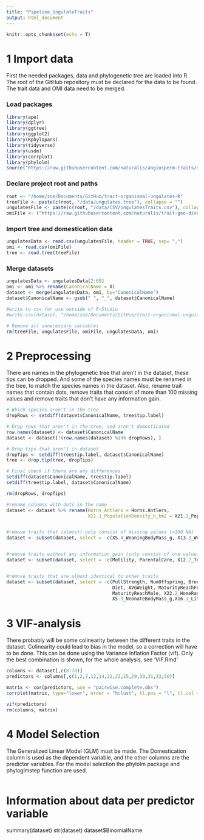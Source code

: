 ```yaml
---
title: "Pipeline_UngulateTraits"
output: html_document
---
```


```r
knitr::opts_chunk$set(echo = T)
```

# 1 Import data

First the needed packages, data and phylogenetic tree are loaded into R. The root of the
GitHub repository must be declared for the data to be found. The trait data and OMI data 
need to be merged.

### Load packages
```r
library(ape)
library(dplyr)
library(ggtree)
library(ggplot2)
library(Rphylopars)
library(tidyverse)
library(usdm)
library(corrplot)
library(phylolm)
source("https://raw.githubusercontent.com/naturalis/angiosperm-traits/master/phyloglmstep.R")
```

### Declare project root and paths
```r
root <- "/home/zoe/Documents/GitHub/trait-organismal-ungulates-R"
treeFile <- paste(c(root, "/data/ungulates.tree"), collapse = "")
ungulatesFile <- paste(c(root, "/data/CSV/ungulatesTraits.csv"), collapse = "")
omiFile <- ("https://raw.githubusercontent.com/naturalis/trait-geo-diverse-ungulates/master/results/OMI/niche_traits.csv")
```

### Import tree and domestication data
```r
ungulatesData <- read.csv(ungulatesFile, header = TRUE, sep= ",")
omi <- read.csv(omiFile)
tree <- read.tree(treeFile)
```

### Merge datasets
```r
ungulatesData <- ungulatesData[2:60]
omi <- omi %>% rename(CanonicalName = X)
dataset <- merge(ungulatesData, omi, by="CanonicalName")
dataset$CanonicalName <- gsub(" ", "_", dataset$CanonicalName)

#write to csv for use outside of R-Studio
#write.csv(dataset, "/home/zoe/Documents/GitHub/trait-organismal-ungulates-R/data/CSV/mergedData.csv", row.names=FALSE)

# Remove all unnecessary variables 
rm(treeFile, ungulatesFile, omiFile, ungulatesData, omi)
```


# 2 Preprocessing

There are names in the phylogenetic tree that aren't in the dataset, these tips can be
dropped. And some of the species names must be renamed in the tree, to match the species names in the dataset. 
Also, rename trait names that contain dots, remove traits that consist of more than 
100 missing values and remove traits that don't have any information gain.

```r
# Which species aren't in the tree
dropRows <- setdiff(dataset$CanonicalName, tree$tip.label)

# Drop rows that aren't in the tree, and aren't domesticated
row.names(dataset) <- dataset$CanonicalName
dataset <- dataset[!(row.names(dataset) %in% dropRows), ]

# Drop tips that aren't in dataset
dropTips <- setdiff(tree$tip.label, dataset$CanonicalName)
tree <- drop.tip(tree, dropTips)

# Final check if there are any differences
setdiff(dataset$CanonicalName, tree$tip.label)
setdiff(tree$tip.label, dataset$CanonicalName)

rm(dropRows, dropTips)
```


```r
#rename columns with dots in the name
dataset <- dataset %>% rename(Horns_Antlers = Horns.Antlers,
                              X21.1_PopulationDensity_n_km2 = X21.1_PopulationDensity_n.km2)


#remove traits that (almost) only consist of missing values (>100 NA)
dataset <- subset(dataset, select = -c(X5.4_WeaningBodyMass_g, X13.3_WeaningHeadBodyLen_mm, X13.2_NeonateHeadBodyLen_mm, X18.1_BasalMetRate_mLO2hr, X5.2_BasalMetRateMass_g, X2.1_AgeatEyeOpening_d, X8.1_AdultForearmLen_mm, X10.1_PopulationGrpSize))


#remove traits without any information gain (only consist of one value)
dataset <- subset(dataset, select = -c(Motility, ParentalCare, X12.2_Terrestriality))


#remove traits that are almost identical to other traits
dataset <- subset(dataset, select = -c(PullStrength, NumOffspring, BreedingInterval, 
                                       Diet, AVGWeight, MaturityReachFemale,
                                       MaturityReachMale, X22.2_HomeRange_Indiv_km2,
                                       X5.3_NeonateBodyMass_g,X16.1_LittersPerYear,X7.1_DispersalAge_d))
```


# 3 VIF-analysis

There probably will be some colinearity between the different traits in the dataset. 
Colinearity could lead to bias in the model, so a correction will have to be done. This can be done using
the Variance Inflation Factor (vif). Only the best combination is shown, for the whole analysis, see 'VIF.Rmd'

```r
columns <- dataset[,c(8:78)]
predictors <- columns[,c(1,2,7,12,14,22,23,25,29,30,31,33,50)]

matrix <- cor(predictors, use = "pairwise.complete.obs")
corrplot(matrix, type="lower", order = "hclust", tl.pos = "l", tl.col = "black", tl.cex = 0.7)

vif(predictors)
rm(columns, matrix)
```


# 4 Model Selection

The Generalized Linear Model (GLM) must be made. The Domestication column is used as the dependent 
variable, and the other columns are the predictor variables. For the model selection the phylolm package 
and phyloglmstep function are used.

```r



```


# Information about data per predictor variable
summary(dataset)
str(dataset)
dataset$BinomialName
